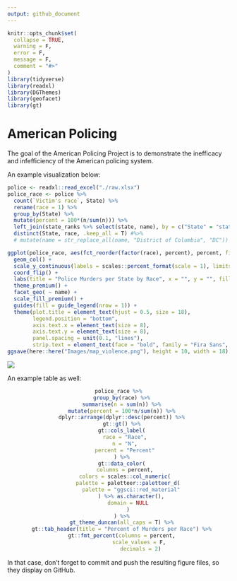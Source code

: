 ```yaml
---
output: github_document
---
```


<!-- README.md is generated from README.Rmd. Please edit that file -->

```r
knitr::opts_chunk$set(
  collapse = TRUE,
  warning = F,
  error = F,
  message = F,
  comment = "#>"
)
library(tidyverse)
library(readxl)
library(DGThemes)
library(geofacet)
library(gt)
```

# American Policing

<!-- badges: start -->
<!-- badges: end -->

The goal of the American Policing Project is to demonstrate the inefficacy and infefficiency of the American policing system.

An example visualization below:

```r
police <- readxl::read_excel("./raw.xlsx")
police_race <- police %>%
  count(`Victim's race`, State) %>%
  rename(race = 1) %>%
  group_by(State) %>%
  mutate(percent = 100*(n/sum(n))) %>%
  left_join(state_ranks %>% select(state, name), by = c("State" = "state")) %>%
  distinct(State, race, .keep_all = T) #%>%
  # mutate(name = str_replace_all(name, "District of Columbia", "DC"))
```

```r
ggplot(police_race, aes(fct_reorder(factor(race), percent), percent, fill = factor(race))) +
  geom_col() +
  scale_y_continuous(labels = scales::percent_format(scale = 1), limits = c(0, 100), breaks = c(0, 25, 50, 75, 100)) +
  coord_flip() +
  labs(title = "Police Murders per State by Race", x = "", y = "", fill = "Race") +
  theme_premium() +
  facet_geo( ~ name) +
  scale_fill_premium() +
  guides(fill = guide_legend(nrow = 1)) +
  theme(plot.title = element_text(hjust = 0.5, size = 18),
        legend.position = "bottom",
        axis.text.x = element_text(size = 8),
        axis.text.y = element_text(size = 8),
        panel.spacing = unit(0.1, "lines"),
        strip.text = element_text(face = "bold", family = "Fira Sans", hjust = 0.5, size = 14))
ggsave(here::here("Images/map_violence.png"), height = 10, width = 18)
```

![](Images/map_violence.png)

An example table as well:

<div style="text-align:center">
```r
police_race %>%
  group_by(race) %>%
  summarise(n = sum(n)) %>%
  mutate(percent = 100*n/sum(n)) %>%
  dplyr::arrange(dplyr::desc(percent)) %>%
  gt::gt() %>%
  gt::cols_label(
    race = "Race",
    n = "N",
    percent = "Percent"
  ) %>%
  gt::data_color(
    columns = percent,
    colors = scales::col_numeric(
      palette = paletteer::paletteer_d(
        palette = "ggsci::red_material"
        ) %>% as.character(),
      domain = NULL
      )
  ) %>%
  gt_theme_duncan(all_caps = T) %>%
  gt::tab_header(title = "Percent of Murders per Race") %>%
  gt::fmt_percent(columns = percent,
              scale_values = F, 
              decimals = 2)
```
</div>

In that case, don't forget to commit and push the resulting figure files, so they display on GitHub.
